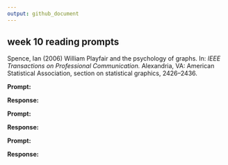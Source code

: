 ```yaml
---
output: github_document
---
```


## week 10 reading prompts  

Spence, Ian (2006) William Playfair and the psychology of graphs. In: *IEEE
Transactions on Professional Communication.* Alexandria, VA: American
Statistical Association, section on statistical graphics, 2426--2436.

**Prompt:** 

**Response:** 


**Prompt:** 

**Response:**  


**Prompt:**  

**Response:** 

